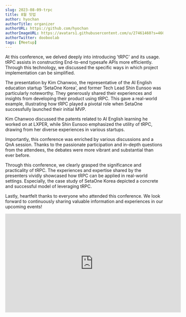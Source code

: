 ```yaml
---
slug: 2023-08-09-trpc
title: 8월 밋업
author: hyochan
authorTitle: organizer
authorURL: https://github.com/hyochan
authorImageURL: https://avatars1.githubusercontent.com/u/27461460?s=460&u=b5860875e26d33fd70fd210f4ea74f81cdf9d99b&v=4
authorTwitter: dooboolab
tags: [Meetup]
---
```



At this conference, we delved deeply into introducing 'tRPC' and its usage. tRPC assists in constructing End-to-end typesafe APIs more efficiently. Through this technology, we discussed the specific ways in which project implementation can be simplified.

The presentation by Kim Chanwoo, the representative of the AI English education startup 'SetaOne Korea', and former Tech Lead Shin Eunsoo was particularly noteworthy. They generously shared their experiences and insights from developing their product using tRPC. This gave a real-world example, illustrating how tRPC played a pivotal role when SetaOne successfully launched their initial MVP.

Kim Chanwoo discussed the patents related to AI English learning he worked on at LXPER, while Shin Eunsoo emphasized the utility of tRPC, drawing from her diverse experiences in various startups.

Importantly, this conference was enriched by various discussions and a QnA session. Thanks to the passionate participation and in-depth questions from the attendees, the debates were more vibrant and substantial than ever before.

Through this conference, we clearly grasped the significance and practicality of tRPC. The experiences and expertise shared by the presenters vividly showcased how tRPC can be applied in real-world settings. Especially, the case study of SetaOne Korea depicted a concrete and successful model of leveraging tRPC.

Lastly, heartfelt thanks to everyone who attended this conference. We look forward to continuously sharing valuable information and experiences in our upcoming events!

<div class="video-container">
<iframe width="560" height="315" src="https://www.youtube.com/embed/UICl2R81x78" title="trpc 컨퍼런스" frameborder="0" allow="accelerometer; autoplay; clipboard-write; encrypted-media; gyroscope; picture-in-picture; web-share" allowfullscreen></iframe>
</div>

<AdFitMobileBanner
  unit="DAN-YpQyMBCxi1vg3gJM"
  className="adfit-middle-mobile-2023-08-21"
/>
